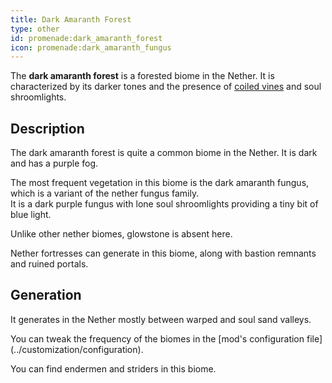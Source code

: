 ```yaml
---
title: Dark Amaranth Forest
type: other
id: promenade:dark_amaranth_forest
icon: promenade:dark_amaranth_fungus
---
```


The **dark amaranth forest** is a forested biome in the Nether. It is characterized by its darker tones and the presence of [coiled vines](../blocks/coiled_vines) and soul shroomlights.

<Asset width={1024} location="promenade:biome/dark_amaranth_forest" title="Dark Amaranth Forest"/>

## Description

The dark amaranth forest is quite a common biome in the Nether. It is dark and has a purple fog.

The most frequent vegetation in this biome is the dark amaranth fungus, which is a variant of the nether fungus family.  
It is a dark purple fungus with lone soul shroomlights providing a tiny bit of blue light. <Asset width={32} location="promenade:soul_shroomlight" title="Soul Shroomlight"/>

Unlike other nether biomes, glowstone is absent here.

Nether fortresses can generate in this biome, along with bastion remnants and ruined portals.

## Generation
It generates in the Nether mostly between warped and soul sand valleys.

<Callout>
    You can tweak the frequency of the biomes in the [mod's configuration file](../customization/configuration).
</Callout>

You can find endermen and striders in this biome.